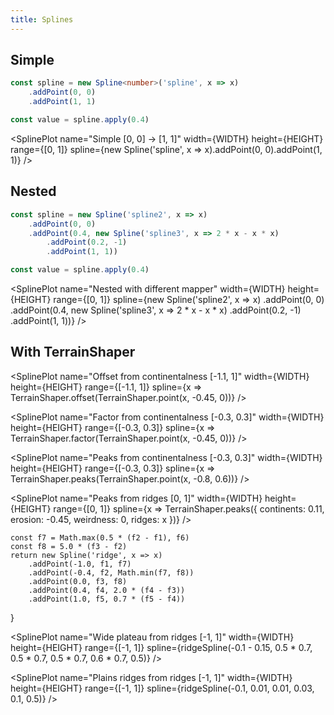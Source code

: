 ```yaml
---
title: Splines
---
```



## Simple

```ts
const spline = new Spline<number>('spline', x => x)
	.addPoint(0, 0)
	.addPoint(1, 1)

const value = spline.apply(0.4)
```

<SplinePlot name="Simple [0, 0] -> [1, 1]" width={WIDTH} height={HEIGHT} range={[0, 1]}
	spline={new Spline('spline', x => x).addPoint(0, 0).addPoint(1, 1)}	
/>

## Nested

```ts
const spline = new Spline('spline2', x => x)
	.addPoint(0, 0)
	.addPoint(0.4, new Spline('spline3', x => 2 * x - x * x)
		.addPoint(0.2, -1)
		.addPoint(1, 1))

const value = spline.apply(0.4)
```

<SplinePlot name="Nested with different mapper" width={WIDTH} height={HEIGHT} range={[0, 1]}
	spline={new Spline('spline2', x => x)
	.addPoint(0, 0)
	.addPoint(0.4, new Spline('spline3', x => 2 * x - x * x)
		.addPoint(0.2, -1)
		.addPoint(1, 1))}
/>

## With TerrainShaper

<SplinePlot name="Offset from continentalness [-1.1, 1]" width={WIDTH} height={HEIGHT} range={[-1.1, 1]}
	spline={x => TerrainShaper.offset(TerrainShaper.point(x, -0.45, 0))}
/>

<SplinePlot name="Factor from continentalness [-0.3, 0.3]" width={WIDTH} height={HEIGHT} range={[-0.3, 0.3]}
	spline={x => TerrainShaper.factor(TerrainShaper.point(x, -0.45, 0))}
/>

<SplinePlot name="Peaks from continentalness [-0.3, 0.3]" width={WIDTH} height={HEIGHT} range={[-0.3, 0.3]}
	spline={x => TerrainShaper.peaks(TerrainShaper.point(x, -0.8, 0.6))}
/>

<SplinePlot name="Peaks from ridges [0, 1]" width={WIDTH} height={HEIGHT} range={[0, 1]}
	spline={x => TerrainShaper.peaks({ continents: 0.11, erosion: -0.45, weirdness: 0, ridges: x })}
/>

	const f7 = Math.max(0.5 * (f2 - f1), f6)
	const f8 = 5.0 * (f3 - f2)
	return new Spline('ridge', x => x)
		.addPoint(-1.0, f1, f7)
		.addPoint(-0.4, f2, Math.min(f7, f8))
		.addPoint(0.0, f3, f8)
		.addPoint(0.4, f4, 2.0 * (f4 - f3))
		.addPoint(1.0, f5, 0.7 * (f5 - f4))
}

<SplinePlot name="Wide plateau from ridges [-1, 1]" width={WIDTH} height={HEIGHT} range={[-1, 1]}
	spline={ridgeSpline(-0.1 - 0.15, 0.5 * 0.7, 0.5 * 0.7, 0.5 * 0.7, 0.6 * 0.7, 0.5)}
/>

<SplinePlot name="Plains ridges from ridges [-1, 1]" width={WIDTH} height={HEIGHT} range={[-1, 1]}
	spline={ridgeSpline(-0.1, 0.01, 0.01, 0.03, 0.1, 0.5)}
/>
